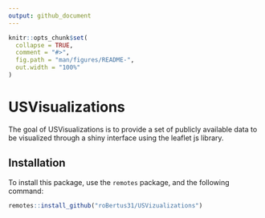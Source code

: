 ```yaml
---
output: github_document
---
```


<!-- README.md is generated from README.Rmd. Please edit that file -->

```r
knitr::opts_chunk$set(
  collapse = TRUE,
  comment = "#>",
  fig.path = "man/figures/README-",
  out.width = "100%"
)
```

# USVisualizations

<!-- badges: start -->
<!-- badges: end -->

The goal of USVisualizations is to provide a set of publicly available data to be visualized through a shiny interface using the leaflet js library.

## Installation

To install this package, use the `remotes` package, and the following command:


``` r
remotes::install_github("roBertus31/USVizualizations")
```

